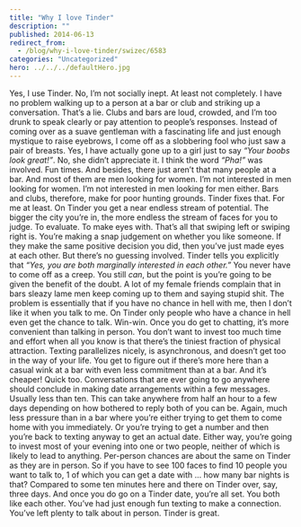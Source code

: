 ```yaml
---
title: "Why I love Tinder"
description: ""
published: 2014-06-13
redirect_from:
  - /blog/why-i-love-tinder/swizec/6583
categories: "Uncategorized"
hero: ../../../defaultHero.jpg
---
```


Yes, I use Tinder. No, I’m not socially inept. At least not completely. I have no problem walking up to a person at a bar or club and striking up a conversation. That’s a lie. Clubs and bars are loud, crowded, and I’m too drunk to speak clearly or pay attention to people’s responses. Instead of coming over as a suave gentleman with a fascinating life and just enough mystique to raise eyebrows, I come off as a slobbering fool who just saw a pair of breasts. Yes, I have actually gone up to a girl just to say _“Your boobs look great!”_. No, she didn’t appreciate it. I think the word _“Pha!”_ was involved. Fun times. And besides, there just aren’t that many people at a bar. And most of them are men looking for women. I’m not interested in men looking for women. I’m not interested in men looking for men either. Bars and clubs, therefore, make for poor hunting grounds. Tinder fixes that. For me at least. On Tinder you get a near endless stream of potential. The bigger the city you’re in, the more endless the stream of faces for you to judge. To evaluate. To make eyes with. That’s all that swiping left or swiping right is. You’re making a snap judgement on whether you like someone. If they make the same positive decision you did, then you’ve just made eyes at each other. But there’s no guessing involved. Tinder tells you explicitly that _“Yes, you are both marginally interested in each other.”_ You never have to come off as a creep. You still _can_, but the point is you’re going to be given the benefit of the doubt. A lot of my female friends complain that in bars sleazy lame men keep coming up to them and saying stupid shit. The problem is essentially that if you have no chance in hell with me, then I don’t like it when you talk to me. On Tinder only people who have a chance in hell even get the chance to talk. Win-win. Once you do get to chatting, it’s more convenient than talking in person. You don’t want to invest too much time and effort when all you know is that there’s the tiniest fraction of physical attraction. Texting parallelizes nicely, is asynchronous, and doesn’t get too in the way of your life. You get to figure out if there’s more here than a casual wink at a bar with even less commitment than at a bar. And it’s cheaper! Quick too. Conversations that are ever going to go anywhere should conclude in making date arrangements within a few messages. Usually less than ten. This can take anywhere from half an hour to a few days depending on how bothered to reply both of you can be. Again, much less pressure than in a bar where you’re either trying to get them to come home with you immediately. Or you’re trying to get a number and then you’re back to texting anyway to get an actual date. Either way, you’re going to invest most of your evening into one or two people, neither of which is likely to lead to anything. Per-person chances are about the same on Tinder as they are in person. So if you have to see 100 faces to find 10 people you want to talk to, 1 of which you can get a date with … how many bar nights is that? Compared to some ten minutes here and there on Tinder over, say, three days. And once you do go on a Tinder date, you’re all set. You both like each other. You’ve had just enough fun texting to make a connection. You’ve left plenty to talk about in person. Tinder is great.
